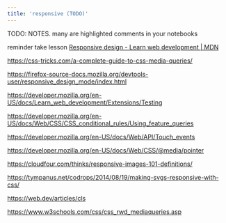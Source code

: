 ```yaml
---
title: 'responsive (TODO)'
---
```


TODO: NOTES. many are highlighted comments in your notebooks

reminder take lesson [Responsive design - Learn web development | MDN](https://developer.mozilla.org/en-US/docs/Learn_web_development/Core/CSS_layout/Responsive_Design)

https://css-tricks.com/a-complete-guide-to-css-media-queries/

https://firefox-source-docs.mozilla.org/devtools-user/responsive_design_mode/index.html

https://developer.mozilla.org/en-US/docs/Learn_web_development/Extensions/Testing

https://developer.mozilla.org/en-US/docs/Web/CSS/CSS_conditional_rules/Using_feature_queries

https://developer.mozilla.org/en-US/docs/Web/API/Touch_events

https://developer.mozilla.org/en-US/docs/Web/CSS/@media/pointer

https://cloudfour.com/thinks/responsive-images-101-definitions/

https://tympanus.net/codrops/2014/08/19/making-svgs-responsive-with-css/

https://web.dev/articles/cls

https://www.w3schools.com/css/css_rwd_mediaqueries.asp